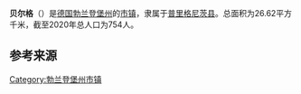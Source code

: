 {{noteTA|G1=德国地名|G2=Landkreis|G3=单位}}
{{Infobox settlement
| name = 贝尔格
| native_name = {{lang|de|Berge}}
| settlement_type = {{GER}}[[市镇_(德国)|市镇]]
| image_skyline = 
| image_caption = 
| image_flag = 
| image_seal = 
| image_map = Berge in PR.png
| map_caption = 贝尔格在普里格尼茨县的位置
| pushpin_map = Germany
| pushpin_relief = Relief Map of Germany.svg
| pushpin_label_position = left
| pushpin_map_caption = 贝尔格在德国的位置
| subdivision_type = 国家
| subdivision_name = {{GER}}
| subdivision_type1 = [[联邦州_(德国)|州]]
| subdivision_name1 = [[勃兰登堡州|勃兰登堡州]]
| subdivision_type2 = [[县_(德国)|县]]
| subdivision_name2 = [[普里格尼茨县|普里格尼茨县]]
| seat = Parchimer Str. 5<br>19348 Berge
| leader_title = [[市长|市长]]
| leader_name = 苏珊·舍夫克-韦伯<br>（{{lang|de|Susanne Scherfke-Weber}}）
| elevation_m = 57
| area_footnotes = 
| area_total_km2 = 26.62
| population_as_of = 2019年12月31日
| population_footnotes = <ref>{{cite web |url=https://www.statistik-berlin-brandenburg.de/publikationen/Stat_Berichte/2020/SB_A01-07-00_2019m12_BB.xlsx |title=Bevölkerungsentwicklung und Bevölkerungsstand im Land Brandenburg Dezember 2019 |language=de |format=XLSX |publisher=Amt für Statistik Berlin-Brandenburg }}</ref>
| population_total = 754
| population_density_km2 = auto
| timezone = [[欧洲中部时间|CET]]
| utc_offset = +1
| timezone_DST = [[欧洲中部夏令时间|CEST]]
| utc_offset_DST = +2
| coordinates = {{coord|53|14|00|N|11|52|00|E|display=inline,title|region:DE_type:city}}
| postal_code_type = [[德国邮政编码列表|邮政编码]]
| postal_code = 19348
| registration_plate_type = [[德国车辆号牌|车辆号牌]]
| registration_plate = PR
| blank_name = 分区
| blank_info = 5个地区
| footnotes = 资料最后更新：{{date|2021-06-02|iso}}
}}
'''贝尔格'''（{{lang-de|Berge}}）是[[德国|德国]][[勃兰登堡州|勃兰登堡州]]的[[市镇_(德国)|市镇]]，隶属于[[普里格尼茨县|普里格尼茨县]]。总面积为26.62平方千米，截至2020年总人口为754人。

== 参考来源 ==
{{reflist}}

{{普里格尼茨县行政区划}}
{{Authority control}}
{{DEFAULTSORT:Berge}}
[[Category:勃兰登堡州市镇|Category:勃兰登堡州市镇]]